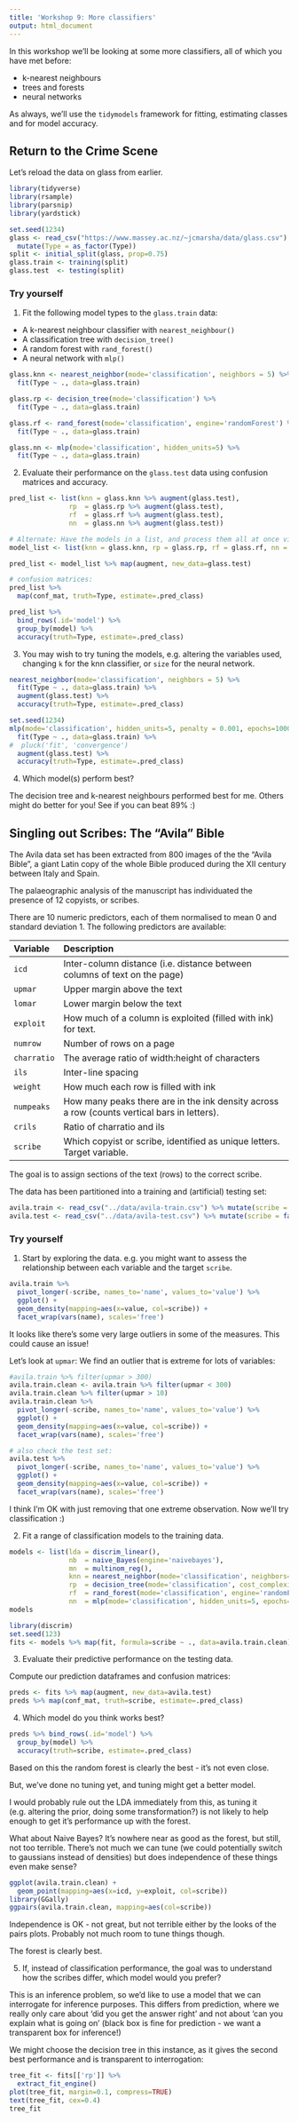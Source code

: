 ```yaml
---
title: 'Workshop 9: More classifiers'
output: html_document
---
```


In this workshop we'll be looking at some more classifiers, all of which you have met before:

- k-nearest neighbours
- trees and forests
- neural networks

As always, we'll use the `tidymodels` framework for fitting, estimating classes and for
model accuracy.

## Return to the Crime Scene

Let's reload the data on glass from earlier.

```r
library(tidyverse)
library(rsample)
library(parsnip)
library(yardstick)

set.seed(1234)
glass <- read_csv("https://www.massey.ac.nz/~jcmarsha/data/glass.csv") %>%
  mutate(Type = as_factor(Type))
split <- initial_split(glass, prop=0.75)
glass.train <- training(split)
glass.test  <- testing(split)
```

### Try yourself

1. Fit the following model types to the `glass.train` data:

- A k-nearest neighbour classifier with `nearest_neighbour()`
- A classification tree with `decision_tree()`
- A random forest with `rand_forest()`
- A neural network with `mlp()`

```r
glass.knn <- nearest_neighbor(mode='classification', neighbors = 5) %>%
  fit(Type ~ ., data=glass.train)

glass.rp <- decision_tree(mode='classification') %>%
  fit(Type ~ ., data=glass.train)

glass.rf <- rand_forest(mode='classification', engine='randomForest') %>%
  fit(Type ~ ., data=glass.train)

glass.nn <- mlp(mode='classification', hidden_units=5) %>%
  fit(Type ~ ., data=glass.train)
```

2. Evaluate their performance on the `glass.test` data using confusion matrices and accuracy.

```r
pred_list <- list(knn = glass.knn %>% augment(glass.test),
               rp  = glass.rp %>% augment(glass.test),
               rf  = glass.rf %>% augment(glass.test),
               nn  = glass.nn %>% augment(glass.test))

# Alternate: Have the models in a list, and process them all at once via map()
model_list <- list(knn = glass.knn, rp = glass.rp, rf = glass.rf, nn = glass.nn)

pred_list <- model_list %>% map(augment, new_data=glass.test)

# confusion matrices:
pred_list %>%
  map(conf_mat, truth=Type, estimate=.pred_class)

pred_list %>%
  bind_rows(.id='model') %>%
  group_by(model) %>%
  accuracy(truth=Type, estimate=.pred_class)
```

3. You may wish to try tuning the models, e.g. altering the variables used, changing `k` for the knn classifier, or `size` for the neural network.

```r
nearest_neighbor(mode='classification', neighbors = 5) %>%
  fit(Type ~ ., data=glass.train) %>%
  augment(glass.test) %>%
  accuracy(truth=Type, estimate=.pred_class)

set.seed(1234)
mlp(mode='classification', hidden_units=5, penalty = 0.001, epochs=1000) %>%
  fit(Type ~ ., data=glass.train) %>%
#  pluck('fit', 'convergence')
  augment(glass.test) %>%
  accuracy(truth=Type, estimate=.pred_class)
```

4. Which model(s) perform best?

The decision tree and k-nearest neighbours performed best for me. Others might do better for you! See if you can beat 89% :)


## Singling out Scribes: The "Avila" Bible

The Avila data set has been extracted from 800 images of the the "Avila Bible", a giant Latin copy of the whole Bible produced during the XII century between Italy and Spain.  

The palaeographic analysis of the  manuscript has  individuated the presence of 12 copyists, or scribes.

There are 10 numeric predictors, each of them normalised to mean 0 and standard deviation 1. The following predictors are available:

  Variable     Description
  ------------ -----------------------------------------------------
  `icd`        Inter-column distance (i.e. distance between columns of text on the page)
  `upmar`      Upper margin above the text
  `lomar`      Lower margin below the text
  `exploit`    How much of a column is exploited (filled with ink) for text.
  `numrow`     Number of rows on a page
  `charratio`  The average ratio of width:height of characters
  `ils`        Inter-line spacing
  `weight`     How much each row is filled with ink
  `numpeaks`   How many peaks there are in the ink density across a row (counts vertical bars in letters).
  `crils`      Ratio of charratio and ils
  `scribe`     Which copyist or scribe, identified as unique letters. Target variable.

The goal is to assign sections of the text (rows) to the correct scribe.

The data has been partitioned into a training and (artificial) testing set:

```r
avila.train <- read_csv("../data/avila-train.csv") %>% mutate(scribe = factor(scribe))
avila.test <- read_csv("../data/avila-test.csv") %>% mutate(scribe = factor(scribe))
```

### Try yourself

1. Start by exploring the data. e.g. you might want to assess the relationship between each variable and the target `scribe`.

```r
avila.train %>%
  pivot_longer(-scribe, names_to='name', values_to='value') %>%
  ggplot() +
  geom_density(mapping=aes(x=value, col=scribe)) +
  facet_wrap(vars(name), scales='free')
```

It looks like there's some very large outliers in some of the measures. This could cause an issue!

Let's look at `upmar`: We find an outlier that is extreme for lots of variables:

```r
#avila.train %>% filter(upmar > 300)
avila.train.clean <- avila.train %>% filter(upmar < 300)
avila.train.clean %>% filter(upmar > 10)
avila.train.clean %>%
  pivot_longer(-scribe, names_to='name', values_to='value') %>%
  ggplot() +
  geom_density(mapping=aes(x=value, col=scribe)) +
  facet_wrap(vars(name), scales='free')

# also check the test set:
avila.test %>%
  pivot_longer(-scribe, names_to='name', values_to='value') %>%
  ggplot() +
  geom_density(mapping=aes(x=value, col=scribe)) +
  facet_wrap(vars(name), scales='free')
```

I think I'm OK with just removing that one extreme observation. Now we'll try classification :)

2. Fit a range of classification models to the training data.

```r
models <- list(lda = discrim_linear(),
               nb  = naive_Bayes(engine='naivebayes'),
               mn  = multinom_reg(),
               knn = nearest_neighbor(mode='classification', neighbors=10),
               rp  = decision_tree(mode='classification', cost_complexity = 0.0001),
               rf  = rand_forest(mode='classification', engine='randomForest'),
               nn  = mlp(mode='classification', hidden_units=5, epochs=1000))
models

library(discrim)
set.seed(123)
fits <- models %>% map(fit, formula=scribe ~ ., data=avila.train.clean)
```

3. Evaluate their predictive performance on the testing data.

Compute our prediction dataframes and confusion matrices:

```r
preds <- fits %>% map(augment, new_data=avila.test)
preds %>% map(conf_mat, truth=scribe, estimate=.pred_class)
```

4. Which model do you think works best?

```r
preds %>% bind_rows(.id='model') %>%
  group_by(model) %>%
  accuracy(truth=scribe, estimate=.pred_class)
```

Based on this the random forest is clearly the best - it's not even close.

But, we've done no tuning yet, and tuning might get a better model.

I would probably rule out the LDA immediately from this, as tuning it (e.g. altering the prior, doing some transformation?) is not likely to help enough to get it's performance up with the forest.

What about Naive Bayes? It's nowhere near as good as the forest, but still, not too terrible. There's not much we can tune (we could potentially switch to gaussians instead of densities) but does independence of these things even make sense?

```r
ggplot(avila.train.clean) +
  geom_point(mapping=aes(x=icd, y=exploit, col=scribe))
library(GGally)
ggpairs(avila.train.clean, mapping=aes(col=scribe))
```

Independence is OK - not great, but not terrible either by the looks of the pairs plots. Probably not much room to tune things though.

The forest is clearly best.

5. If, instead of classification performance, the goal was to understand how the scribes differ, which model would you prefer?

This is an inference problem, so we'd like to use a model that we can interrogate for inference purposes. This differs from prediction, where we really only care about 'did you get the answer right' and not about 'can you explain what is going on' (black box is fine for prediction - we want a transparent box for inference!)

We might choose the decision tree in this instance, as it gives the second best performance and is transparent to interrogation:

```r
tree_fit <- fits[['rp']] %>%
  extract_fit_engine()
plot(tree_fit, margin=0.1, compress=TRUE)
text(tree_fit, cex=0.4)
tree_fit
```
